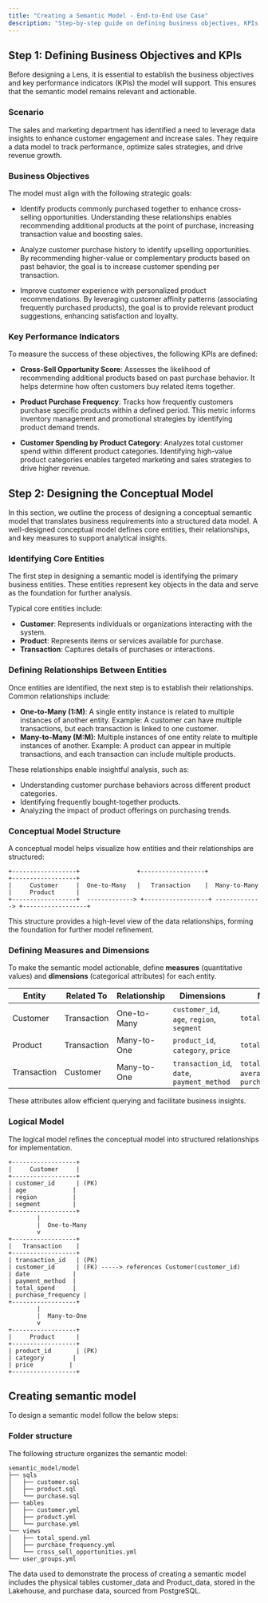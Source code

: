 ```yaml
---
title: "Creating a Semantic Model - End-to-End Use Case"
description: "Step-by-step guide on defining business objectives, KPIs, and designing a semantic model using Lens."
---
```


## Step 1: Defining Business Objectives and KPIs

Before designing a Lens, it is essential to establish the business objectives and key performance indicators (KPIs) the model will support. This ensures that the semantic model remains relevant and actionable.

### Scenario

The sales and marketing department has identified a need to leverage data insights to enhance customer engagement and increase sales. They require a data model to track performance, optimize sales strategies, and drive revenue growth.

### Business Objectives

The model must align with the following strategic goals:

- Identify products commonly purchased together to enhance cross-selling opportunities. Understanding these relationships enables recommending additional products at the point of purchase, increasing transaction value and boosting sales.
  
- Analyze customer purchase history to identify upselling opportunities. By recommending higher-value or complementary products based on past behavior, the goal is to increase customer spending per transaction.
  
- Improve customer experience with personalized product recommendations. By leveraging customer affinity patterns (associating frequently purchased products), the goal is to provide relevant product suggestions, enhancing satisfaction and loyalty.

### Key Performance Indicators

To measure the success of these objectives, the following KPIs are defined:

- **Cross-Sell Opportunity Score**: Assesses the likelihood of recommending additional products based on past purchase behavior. It helps determine how often customers buy related items together.
  
- **Product Purchase Frequency**: Tracks how frequently customers purchase specific products within a defined period. This metric informs inventory management and promotional strategies by identifying product demand trends.
  
- **Customer Spending by Product Category**: Analyzes total customer spend within different product categories. Identifying high-value product categories enables targeted marketing and sales strategies to drive higher revenue.


## Step 2: Designing the Conceptual Model

In this section, we outline the process of designing a conceptual semantic model that translates business requirements into a structured data model. A well-designed conceptual model defines core entities, their relationships, and key measures to support analytical insights.

### Identifying Core Entities

The first step in designing a semantic model is identifying the primary business entities. These entities represent key objects in the data and serve as the foundation for further analysis.

Typical core entities include:

- **Customer**: Represents individuals or organizations interacting with the system.
- **Product**: Represents items or services available for purchase.
- **Transaction**: Captures details of purchases or interactions.

### Defining Relationships Between Entities

Once entities are identified, the next step is to establish their relationships. Common relationships include:

- **One-to-Many (1:M)**: A single entity instance is related to multiple instances of another entity. Example: A customer can have multiple transactions, but each transaction is linked to one customer.
- **Many-to-Many (M:M)**: Multiple instances of one entity relate to multiple instances of another. Example: A product can appear in multiple transactions, and each transaction can include multiple products.

These relationships enable insightful analysis, such as:

- Understanding customer purchase behaviors across different product categories.
- Identifying frequently bought-together products.
- Analyzing the impact of product offerings on purchasing trends.

### Conceptual Model Structure

A conceptual model helps visualize how entities and their relationships are structured:

```
+------------------+                +------------------+                +------------------+
|     Customer     |  One-to-Many   |   Transaction    |  Many-to-Many  |     Product      |
+------------------+  -------------> +------------------+ -------------> +------------------+
```

This structure provides a high-level view of the data relationships, forming the foundation for further model refinement.

### Defining Measures and Dimensions

To make the semantic model actionable, define **measures** (quantitative values) and **dimensions** (categorical attributes) for each entity.

| Entity      | Related To  | Relationship | Dimensions | Measures |
|------------|------------|-------------|------------|----------|
| Customer   | Transaction | One-to-Many | `customer_id`, `age`, `region`, `segment` | `total_customers` |
| Product    | Transaction | Many-to-One | `product_id`, `category`, `price` | `total_products` |
| Transaction | Customer   | Many-to-One | `transaction_id`, `date`, `payment_method` | `total_spend`, `average_spend`, `purchase_frequency` |

These attributes allow efficient querying and facilitate business insights.

### Logical Model

The logical model refines the conceptual model into structured relationships for implementation.

```
+------------------+
|     Customer     |
+------------------+
| customer_id      | (PK)
| age             |
| region          |
| segment         |
+------------------+
        |
        |  One-to-Many
        v
+------------------+
|   Transaction    |
+------------------+
| transaction_id   | (PK)
| customer_id      | (FK) -----> references Customer(customer_id)
| date            |
| payment_method  |
| total_spend     |
| purchase_frequency |
+------------------+
        |
        |  Many-to-One
        v
+------------------+
|     Product      |
+------------------+
| product_id       | (PK)
| category        |
| price          |
+------------------+
```

## Creating semantic model

To design a semantic model follow the below steps:

### Folder structure

The following structure organizes the semantic model:

```plaintext
semantic_model/model
├── sqls
│   ├── customer.sql
│   ├── product.sql
│   └── purchase.sql
├── tables
│   ├── customer.yml
│   ├── product.yml
│   └── purchase.yml
└── views
│   ├── total_spend.yml
│   ├── purchase_frequency.yml
│   └── cross_sell_opportunities.yml   
└── user_groups.yml
```

<Info>
The data used to demonstrate the process of creating a semantic model includes the physical tables customer_data and Product_data, stored in the Lakehouse, and purchase data, sourced from PostgreSQL.
</Info>



